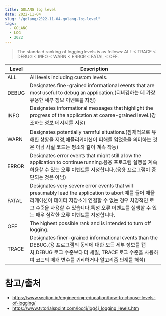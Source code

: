 ```yaml
---
title: GOLANG log level
date: 2022-11-04
slug: "/golang/2022-11-04-golang-log-level"
tags:
  - GOLANG
  - LOG
  - 2022
---
```



> The standard ranking of logging levels is as follows: ALL < TRACE < DEBUG < INFO < WARN < ERROR < FATAL < OFF.

|Level|Description|
|---|---|
|ALL	|All levels including custom levels.|
|DEBUG	|Designates fine-grained informational events that are most useful to debug an application.(디버깅하는 데 가장 유용한 세부 정보 이벤트를 지정)|
|INFO	|Designates informational messages that highlight the progress of the application at coarse-grained level.(강조하는 정보 메시지를 지정)|
|WARN	|Designates potentially harmful situations.(잠재적으로 유해한 상황을 지정,애플리케이션이 피해를 입었음을 의미하는 것은 아님 사실 코드는 평소와 같이 계속 작동)|
|ERROR	|Designates error events that might still allow the application to continue running.응용 프로그램 실행을 계속 허용할 수 있는 오류 이벤트를 지정합니다.(응용 프로그램이 중단되는 것은 아님)|
|FATAL	|Designates very severe error events that will presumably lead the application to abort.예를 들어 애플리케이션이 데이터 저장소에 연결할 수 없는 경우 치명적인 로그 수준을 사용할 수 있습니다.특정 오류 이벤트를 실행할 수 있는 매우 심각한 오류 이벤트를 지정합니다.|
|OFF	|The highest possible rank and is intended to turn off logging.|
|TRACE	|Designates finer-grained informational events than the DEBUG.(용 프로그램의 동작에 대한 모든 세부 정보를 캡처,DEBUG 로그 수준보다 더 세밀, TRACE 로그 수준을 사용하여 코드의 매개 변수를 쿼리하거나 알고리즘 단계를 해석)|

# 참고/출처
- https://www.section.io/engineering-education/how-to-choose-levels-of-logging/
- https://www.tutorialspoint.com/log4j/log4j_logging_levels.htm

